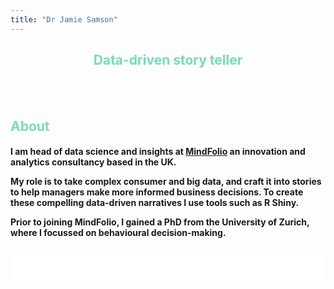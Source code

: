---
title: "Dr Jamie Samson"
---
<style>

h1{
  font-size: 80px !important;
  color: #3B6E5C;
}

h2{
 color: #76dcb9; 
}

.navbar-default {
    background-color: #76dcb9;
    border-color: #76dcb9;
}

.fade-in-section {
  opacity: 0;
  transform: translateY(20vh);
  visibility: hidden;
  transition: opacity 0.6s ease-out, transform 1.2s ease-out;
  will-change: opacity, visibility;
}
.fade-in-section.is-visible {
  opacity: 1;
  transform: none;
  visibility: visible;
}


.hideme
{
    opacity:0;
}


.top {
  margin: 0;
  position: relative;
  width: 100%;
  background-color: #ffffff;
  height: 50px;
  opacity: 1;
  text-align: center;
  font-size: 80px;
  font-weight: 100;
  color: #000000;
}

.title {
 text-align: center;
}
</style>

<script>

$(function(){//$(document).ready shorthand
  $('.monster').fadeIn('slow');
});
$(document).ready(function() {
    /* Every time the window is scrolled ... */
    $(window).scroll( function(){
        /* Check the location of each desired element */
        $('.hideme').each( function(i){
            var bottom_of_object = $(this).position().top + $(this).outerHeight();
            var bottom_of_window = $(window).scrollTop() + $(window).height();
            /* If the object is completely visible in the window, fade it it */
            if( bottom_of_window > bottom_of_object ){
                $(this).animate({'opacity':'1'},100);
            }
        }); 
    });
    
});


$(window).scroll(function(){
    $(".top").css("opacity", 1 - $(window).scrollTop() / 700);
  });

</script>

<center>
<h2>Data-driven story teller</h2>
</center>
<br>
<br>

<h2>About</h2>
<h4>I am head of data science and insights at <a href="https://mindfolio.com/" target="_blank">MindFolio</a> an innovation and analytics consultancy based in the UK. 

My role is to take complex consumer and big data, and craft it into stories to help managers make more informed business decisions. To create these compelling data-driven narratives I use tools such as R Shiny.

Prior to joining MindFolio, I gained a PhD from the University of Zurich, where I focussed on behavioural decision-making.</h4>

<div class="top">
<center><span style="font-size: 48px;"><i class="fa fa-angle-double-down"></i></span></center>
</div>

<br>
<br>
<div class="hideme">
<h2>Industry skills</h2>
<h4>
behavioural research | health/wellbeing | green design<br>
concept development | visioning<br>
consumer/market research<br>
end-to-end project management
</h4>
</div>
<br>
<br>
<div class="hideme">
<h2>Technical skills</h2>

<h3>R</h3>
<h4>
shiny | markdown<br>
ggplot2 | plotly | D3 | igraph | leaflet<br>
tidyverse<br>
API's | webscraping
<h4>
</div>

<div class="hideme">
<h3>Analytical techniques</h3>
<h4>
base statistical techniques | clustering/segmentation | ML<br>
sentiment analysis | NLP | topic modelling
</h4>
</div>

<div class="hideme">
<h3>Research techniques</h3>
<h4>
behavioural science<br>
survey design/programming<br>
best-worst scaling | various flavours of choice modelling
</h4>
</div>

<div class="hideme">
<h3>Other skills</h3>
<h4>
html | css | javascript<br>
Windows server<br>
Git | GitHub<br>
Netlify | MongoDB
</h4>
</div>

<div class="hideme">
<br>
<br>
<h2>Projects</h2>
<h4>From creating a unique bespoke survey platform to a tool to analyse community health, I have worked on a range of development-led data projects, bringing a unique perspective on how data is presented/used</h4>
</div>
<div class="hideme">
<br>
<center>
<table>
 <tr>
 <td style="padding-right: 10px;">
 <img src="images/survey.gif" style="height: 200px;">
 </td>
  <td>
 <img src="images/community_audit.png" style="height: 200px;">
 </td>
 </tr>
 </table>
</center>
<br>
<h4>
You can find an example of one of my creations <a href="https://mindfolio.shinyapps.io/Community-Audit/" target="blank_">here</a> (works best on desktop) - a big data app which uses over 20 variables across London wards to get an understanding of community health. You can read more about the tool in this article for TechUK <a href="https://www.techuk.org/resource/the-power-of-big-data-in-understanding-shaping-community-development2.html" target="blank_">here</a>.
<br>
<br>
Using my background in behavioural science, I have also helped innovate and develop MindFolio's Place Attachment insights system. This tool combines allows us to measure people's emotional connections to a place and where improvements are needed to help create more wholesome communities. You can find more details <a href="https://mindfolio.com/place-attachment-insight-system-to-create-lasting-communities/" target="blank_">here</a>.</h4>
</br>
</div>
<br>
<div class="hideme">
<h2>Open source projects</h2>
<h4>
<a href="https://github.com/JamieSamson">Click here</a> to visit my GitHub profile for some open source R projects I have written</h4>
</div>